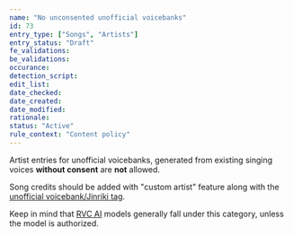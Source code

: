 ```yaml
---
name: "No unconsented unofficial voicebanks"
id: 73
entry_type: ["Songs", "Artists"]
entry_status: "Draft"
fe_validations:
be_validations:
occurance:
detection_script:
edit_list:
date_checked:
date_created:
date_modified:
rationale:
status: "Active"
rule_context: "Content policy"
---
```


Artist entries for unofficial voicebanks, generated from existing singing voices **without consent** are **not** allowed. 

Song credits should be added with "custom artist" feature along with the [unofficial voicebank/Jinriki tag](https://vocadb.net/T/7095/unofficial-voicebank). 

Keep in mind that [RVC AI](https://vocadb.net/T/9730/rvc-ai) models generally fall under this category, unless the model is authorized.